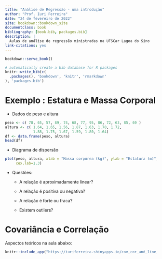 ```yaml
--- 
title: "Análise de Regressão - uma introdução"
author: "Prof. Iuri Ferreira"
date: "24 de fevereiro de 2022"
site: bookdown::bookdown_site
documentclass: book
bibliography: [book.bib, packages.bib]
description: |
  Aulas de análise de regressão ministradas na UFSCar Lagoa do Sino
link-citations: yes
---
```


```r
bookdown::serve_book()
```

```r
# automatically create a bib database for R packages
knitr::write_bib(c(
  .packages(), 'bookdown', 'knitr', 'rmarkdown'
), 'packages.bib')
```

# Exemplo : Estatura e Massa Corporal

+  Dados de peso e altura
  
```r
peso <- c( 78, 65, 57, 89, 74, 68, 77, 95, 86, 72, 63, 85, 69 )
altura <- c( 1.64, 1.65, 1.56, 1.87, 1.63, 1.70, 1.72, 
             1.88, 1.75, 1.67, 1.59, 1.80, 1.64)
df <- data.frame(peso, altura)
head(df)
```

+ Diagrama de dispersão 

```r
plot(peso, altura, xlab = "Massa corpórea (kg)", ylab = "Estatura (m)", 
     cex.lab=1.3)
```

+ Questões:  

  - A relação é aproximadamente linear? 
  
  - A relação é positiva ou negativa? 
  
  - A relação é forte ou fraca? 
  
  - Existem outliers? 

# Covariância e Correlação

Aspectos teóricos na aula abaixo: 

```r
knitr::include_app("https://iuriferreira.shinyapps.io/cov_cor_and_line_regression/", height = "600px") 
```

